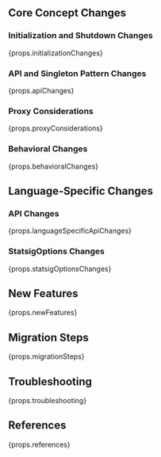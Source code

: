 ## Core Concept Changes

### Initialization and Shutdown Changes

<div>{props.initializationChanges}</div>

### API and Singleton Pattern Changes

<div>{props.apiChanges}</div>

### Proxy Considerations

<div>{props.proxyConsiderations}</div>

### Behavioral Changes

<div>{props.behavioralChanges}</div>

## Language-Specific Changes

### API Changes

<div>{props.languageSpecificApiChanges}</div>

### StatsigOptions Changes

<div>{props.statsigOptionsChanges}</div>

## New Features

<div>{props.newFeatures}</div>

## Migration Steps

<div>{props.migrationSteps}</div>

## Troubleshooting

<div>{props.troubleshooting}</div>

## References

<div>{props.references}</div>
